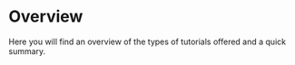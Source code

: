 # Overview

Here you will find an overview of the types of tutorials offered and a quick summary. 

